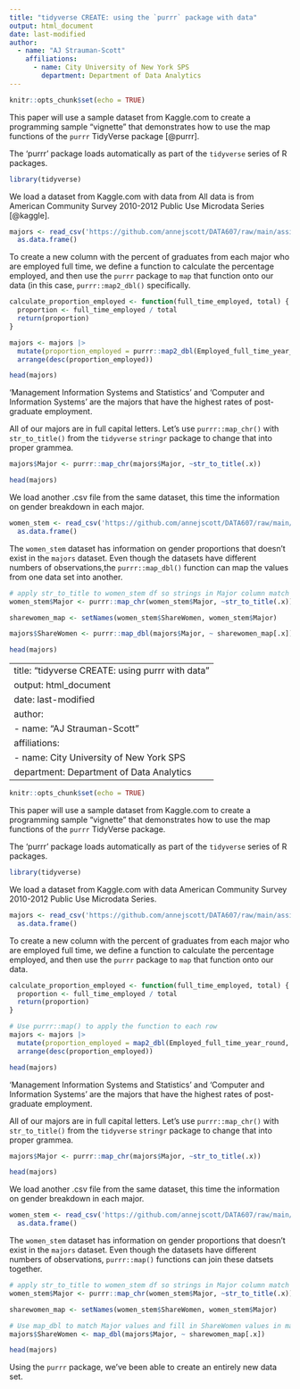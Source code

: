 ```yaml
---
title: "tidyverse CREATE: using the `purrr` package with data"
output: html_document
date: last-modified
author:
  - name: "AJ Strauman-Scott"
    affiliations:
      - name: City University of New York SPS
        department: Department of Data Analytics
---
```

```r
knitr::opts_chunk$set(echo = TRUE)
```

This paper will use a sample dataset from Kaggle.com to 
create a programming sample “vignette” that demonstrates how to use the  map functions of the `purrr` TidyVerse package [@purrr].

The 'purrr' package loads automatically as part of the `tidyverse` series of R packages.

```r
library(tidyverse)
```

We load a dataset from Kaggle.com with data from All data is from American Community Survey 2010-2012 Public Use Microdata Series [@kaggle].

```r
majors <- read_csv('https://github.com/annejscott/DATA607/raw/main/assignments/week9/all-ages.csv', col_names = TRUE, show_col_types = FALSE) |> 
  as.data.frame()
```

To create a new column with the percent of graduates from each major who are employed full time, we define a function to calculate the percentage employed, and then use the `purrr` package to `map` that function onto our data (in this case, `purrr::map2_dbl()` specifically.

```r
calculate_proportion_employed <- function(full_time_employed, total) {
  proportion <- full_time_employed / total
  return(proportion)
}

majors <- majors |> 
  mutate(proportion_employed = purrr::map2_dbl(Employed_full_time_year_round, Total, calculate_proportion_employed)) |> 
  arrange(desc(proportion_employed))

head(majors)
```

'Management Information Systems and Statistics' and 'Computer and Information Systems' are the majors that have the highest rates of post-graduate employment.

All of our majors are in full capital letters. Let's use `purrr::map_chr()` with `str_to_title()` from the `tidyverse` `stringr` package to change that into proper grammea.

```r
majors$Major <- purrr::map_chr(majors$Major, ~str_to_title(.x))

head(majors)
```


We load another .csv file from the same dataset, this time the information on gender breakdown in each major.

```r
women_stem <- read_csv('https://github.com/annejscott/DATA607/raw/main/assignments/week9/women-stem.csv', col_names = TRUE, show_col_types = FALSE) |> 
  as.data.frame()
```

The `women_stem` dataset has information on gender proportions that doesn't exist in the `majors` dataset. Even though the datasets have different numbers of observations,the  `purrr::map_dbl()` function can map the values from one data set into another.

```r
# apply str_to_title to women_stem df so strings in Major column match
women_stem$Major <- purrr::map_chr(women_stem$Major, ~str_to_title(.x))

sharewomen_map <- setNames(women_stem$ShareWomen, women_stem$Major)

majors$ShareWomen <- purrr::map_dbl(majors$Major, ~ sharewomen_map[.x])

head(majors)
```


---
title: "tidyverse CREATE: using purrr with data"
output: html_document
date: last-modified
author:
  - name: "AJ Strauman-Scott"
    affiliations:
      - name: City University of New York SPS
        department: Department of Data Analytics
---
```r
knitr::opts_chunk$set(echo = TRUE)
```

This paper will use a sample dataset from Kaggle.com to 
create a programming sample “vignette” that demonstrates how to use the  map functions of the `purrr` TidyVerse package.

The 'purrr' package loads automatically as part of the `tidyverse` series of R packages.

```r
library(tidyverse)
```

We load a dataset from Kaggle.com with data  American Community Survey 2010-2012 Public Use Microdata Series.

```r
majors <- read_csv('https://github.com/annejscott/DATA607/raw/main/assignments/week9/all-ages.csv', col_names = TRUE, show_col_types = FALSE) |> 
  as.data.frame()
```

To create a new column with the percent of graduates from each major who are employed full time, we define a function to calculate the percentage employed, and then use the `purrr` package to `map` that function onto our data.

```r
calculate_proportion_employed <- function(full_time_employed, total) {
  proportion <- full_time_employed / total
  return(proportion)
}

# Use purrr::map() to apply the function to each row
majors <- majors |> 
  mutate(proportion_employed = map2_dbl(Employed_full_time_year_round, Total, calculate_proportion_employed)) |> 
  arrange(desc(proportion_employed))

head(majors)
```

'Management Information Systems and Statistics' and 'Computer and Information Systems' are the majors that have the highest rates of post-graduate employment.

All of our majors are in full capital letters. Let's use `purrr::map_chr()` with `str_to_title()` from the `tidyverse` `stringr` package to change that into proper grammea.

```r
majors$Major <- purrr::map_chr(majors$Major, ~str_to_title(.x))

head(majors)
```

We load another .csv file from the same dataset, this time the information on gender breakdown in each major.

```r
women_stem <- read_csv('https://github.com/annejscott/DATA607/raw/main/assignments/week9/women-stem.csv', col_names = TRUE, show_col_types = FALSE) |> 
  as.data.frame()
```

The `women_stem` dataset has information on gender proportions that doesn't exist in the `majors` dataset. Even though the datasets have different numbers of observations, `purrr::map()` functions can join these datsets together.


```r
# apply str_to_title to women_stem df so strings in Major column match
women_stem$Major <- purrr::map_chr(women_stem$Major, ~str_to_title(.x))

sharewomen_map <- setNames(women_stem$ShareWomen, women_stem$Major)

# Use map_dbl to match Major values and fill in ShareWomen values in majors df
majors$ShareWomen <- map_dbl(majors$Major, ~ sharewomen_map[.x])

head(majors)
```

Using the `purrr` package, we've been able to create an entirely new data set.